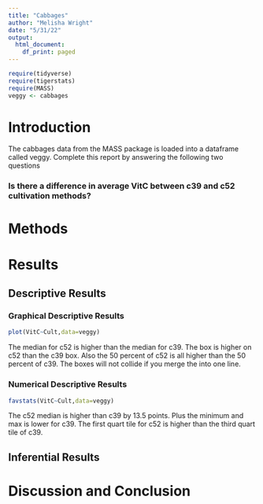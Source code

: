 ```yaml
---
title: "Cabbages"
author: "Melisha Wright"
date: "5/31/22"
output:
  html_document:
    df_print: paged
---
```


```r
require(tidyverse)
require(tigerstats)
require(MASS)
veggy <- cabbages
```

# Introduction

<!--In this section you explain what you are trying to show.  Where did the data come from?  What is the research or other question you are trying to answer?!-->
 The cabbages data from the MASS package is loaded into a dataframe called veggy. Complete this report by answering the following two questions  
 
### Is there a difference in average VitC between c39 and c52 cultivation methods?  

# Methods

<!--Decide on your methods:  use "variable analysis" or other appropriate descriptors.  Make sure to choose at least one graphical method and at least one numerical method.!-->

# Results

<!--Divide this section into two sub-sections:  One for your descriptive  results and one for your inferential results.!-->

## Descriptive Results

### Graphical Descriptive Results

<!--Graphical results here.  Make sure to show your code.  Provide appropriate labels for axes, giving units if possible, and provide a good title for the graph, too.  Use the graphical results to describe the patterns if any that exist in the data as focused toward the research question!-->
```r
plot(VitC~Cult,data=veggy)
```
  

The median for c52 is higher than the median for c39. The box is higher on c52 than the c39 box. Also the 50 percent of c52 is all higher than the 50 percent of c39. The boxes will not collide if you merge the into one line.

### Numerical Descriptive Results
 
<!--Numerical results go here. Use the numerical results to describe the patterns if any that exist in the data as focused toward the research question!-->


```r
favstats(VitC~Cult,data=veggy)
```

The c52 median is higher than c39 by 13.5 points. Plus the minimum and max is lower for c39. The first quart tile for c52 is higher than the third quart tile of c39.  

## Inferential Results

<!--State hypothesis clearly.  Make sure your discussion of the inferential test covers all the aspects that the test output produces, such as test statistic, p-value etc.  Make a decision about the null hypothesis, explain the assumptions on which the selected test/procedure was based, and why the chosen procedure satisfys the assumptions and is appropriate to answer the research question!-->


# Discussion and Conclusion

<!--Discussion and conclusion here.  If you found a relationship be sure to consider whether the relationship occurs because one of the variavbles causes the other, or whether they perhasps are related for some other reason.  Watch the chapter 6 videos from the GeorgeTown videos collection.!-->
